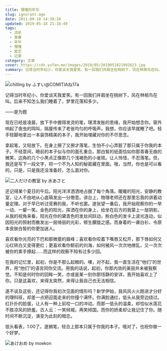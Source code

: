 ```yaml
---
title: 懵懂的年华
slug: ignorant-age
date: 2011-09-18 14:39:10
updated: 2019-05-18 21:18:49
tags:
  - 流年
  - 青春
  - 年华
  - 懵懂
  - 爱恋
  - 记录
category: 文章
cover: https://cdn.yufan.me/images/2019/05/2019051821092623.jpg
summary: 记得当时年纪小，你爱谈天我爱笑。有一回我们并肩坐在桃树下，风在林梢鸟在叫。后来不知怎么我们睡着了，梦里花落知多少。
---
```


![chilling by ふすい@COMITIAね17a](https://cdn.yufan.me/images/2019/05/2019051821154097.jpg)

<MusicPlayer netease={454182} />

记得当时年纪小，你爱谈天我爱笑。有一回我们并肩坐在桃树下，风在林梢鸟在叫。后来不知怎么我们睡着了，梦里花落知多少。

——是为题

现在已经是凌晨，放下手中握得发烫的笔，理清发胀的思绪，我开始想念你。窗外响起了夜虫的鸣叫，隔屋传来了老爸均匀的呼吸声。我想，你应该早就睡了吧。轻手轻脚地拿出一本装饰精美的本子，我开始埋藏对你的不尽思念。

拿起笔，又轻放下。在身上擦了又擦才落笔，生怕不小心弄脏了那只属于你我的本子。不经意间，眼前的本子似与你的面孔重合。那白皙的纸面恰如你那青春无痕的微笑，边角的几个小黑点正像那几个浅褐色的小雀斑。让人怜惜，不忍落笔。但，我还是写下一段文字，将一个不为人知的秘密藏在里面。哦，当然，你也是可以看的。只是，只是我还没准备好，怎么面对你。

![二人だけの教室 by 水あさと](https://cdn.yufan.me/images/2019/05/2019051821153851.jpg)

还记得某个夏日的午后。阳光洋洋洒洒地占据了每个角落。暖暖的阳光，安静的教室，让人不由地从心底萌发出一分倦意。讲台上，物理老师还在那里忘我的讲着动量定理。对于早已听过竞赛的我，不听也罢。遂张望一番后，我开始观察你的一举一动、一颦一笑。金色的阳光，挥洒在你的身上，给坐在后方的我蒙上一层阴影。从我的视角来看，阳光在你的黛青色的发丝间跃动，粉白色的发卡上波光连动，似因阳光的照射而散发出一层绮丽的光彩，顿生朦胧之感。而身着的一袭白衫，令原本皮肤白皙的你更加迷人。

喜欢看你光亮的下巴和那微蹙的眉峰；喜欢看你咬着下嘴唇又松开，那下唇如何又沁红转白又变得更红；更喜欢看你额前的刘海，如何被风一次次地缭乱，又一次次被你的素手撩起……而这样的观察不知有过多少回。

在我的记忆里，起初，你是不那么起眼的。噢，对不起，我一直生活在“他们”的世界，用“他们”的语言同你交流。用我的话说，起初，你那内敛的美丽并未被我察觉。不知是何时你的回眸一笑，亦或是某一刻你那恬静的安详，我开始喜欢上了你。只是这喜欢，来得太突然，来得让我自己也无法相信。

遂不谈及这些，还记得你我初次见面的情形吗？新学伊始，我风风火火跑进才分好的理科班，却差一点把迎面走来的你撞个满怀。你满脸通红，低头从我旁边绕过。红扑扑的脸蛋，让人有一种上前咬一口的冲动。而那一低头的温柔，却恰似水莲花不胜凉风的娇羞。古人云：一笑倾城，再笑倾国。而你的娇柔却让我记住了你。随时间不断沉淀，演变为此刻的暗恋。

低头看表，1:00了。遂搁笔，轻合上那本只属于你我的本子。哦对了，也祝你做一个好梦。

![あけおめ by moekon](https://cdn.yufan.me/images/2019/05/2019051821154311.jpg)

